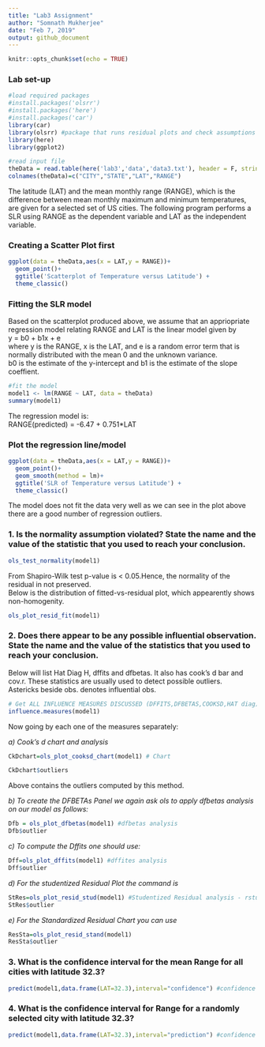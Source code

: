```yaml
---
title: "Lab3 Assignment"
author: "Somnath Mukherjee"
date: "Feb 7, 2019"
output: github_document
---
```


```r
knitr::opts_chunk$set(echo = TRUE)
```

###  Lab set-up 

```r
#load required packages
#install.packages('olsrr')
#install.packages('here')
#install.packages('car')
library(car)
library(olsrr) #package that runs residual plots and check assumptions for normality
library(here)
library(ggplot2)
```


```r
#read input file
theData = read.table(here('lab3','data','data3.txt'), header = F, stringsAsFactors = T) #use here() function to specify path
colnames(theData)=c("CITY","STATE","LAT","RANGE")
```

The latitude (LAT) and the mean monthly range (RANGE), which is the difference between
mean monthly maximum and minimum temperatures, are given for a selected set of US
cities. The following program performs a SLR using RANGE as the dependent variable and
LAT as the independent variable.  

###  Creating a Scatter Plot first  

```r
ggplot(data = theData,aes(x = LAT,y = RANGE))+
  geom_point()+
  ggtitle('Scatterplot of Temperature versus Latitude') +
  theme_classic()

```

###  Fitting the SLR model

Based on the scatterplot produced above, we assume that an appriopriate regression model
relating RANGE and LAT is the linear model given by  
  y = b0 + b1x + e  
where y is the RANGE, x is the LAT, and e is a random error term that is normally distributed with the mean 0 and the unknown variance.  
b0 is the estimate of the y-intercept and  b1 is the estimate of the slope coeffient.  

  
```r
#fit the model
model1 <‐ lm(RANGE ~ LAT, data = theData)
summary(model1)

```
The regression model is:    
RANGE(predicted) = -6.47 + 0.751*LAT  

### Plot the regression line/model  
```r
ggplot(data = theData,aes(x = LAT,y = RANGE))+
  geom_point()+
  geom_smooth(method = lm)+
  ggtitle('SLR of Temperature versus Latitude') +
  theme_classic()
```

The model does not fit the data very well as we can see in the plot above there are a good number of regression outliers.  

### 1. Is the normality assumption violated? State the name and the value of the statistic that you used to reach your conclusion.  

```r
ols_test_normality(model1)
```

From Shapiro-Wilk test p-value is < 0.05.Hence, the normality of the residual in not preserved.  
Below is the distribution of fitted-vs-residual plot, which appearently shows non-homogenity.    

```r
ols_plot_resid_fit(model1)
```

### 2. Does there appear to be any possible influential observation. State the name and the value of the statistics that you used to reach your conclusion.  

Below will list  Hat Diag H, dffits and dfbetas. It also has cook’s d bar and cov.r. These statistics are usually used to detect possible outliers.  
Astericks beside obs. denotes influential obs.  

```r
# Get ALL INFLUENCE MEASURES DISCUSSED (DFFITS,DFBETAS,COOKSD,HAT diag)
influence.measures(model1)
```

Now going by each one of the measures separately:  

*a) Cook’s d chart and analysis*        

```r
CkDchart=ols_plot_cooksd_chart(model1) # Chart
```


```r
CkDchart$outliers 
```

Above contains the outliers computed by this method.  

*b) To create the DFBETAs Panel we again ask ols to apply dfbetas analysis on our model as follows:*    
```r
Dfb = ols_plot_dfbetas(model1) #dfbetas analysis
Dfb$outlier
```

*c) To compute the Dffits one should use:*  
```r
Dff=ols_plot_dffits(model1) #dffites analysis
Dff$outlier
```


*d) For the studentized Residual Plot the command is*  
```r
StRes=ols_plot_resid_stud(model1) #Studentized Residual analysis - rstudent
StRes$outlier
```

*e) For the Standardized Residual Chart you can use*  
```r
ResSta=ols_plot_resid_stand(model1)
ResSta$outlier
```

### 3. What is the confidence interval for the mean Range for all cities with latitude 32.3?

```r
predict(model1,data.frame(LAT=32.3),interval="confidence") #confidence for mean at 95%

```

### 4. What is the confidence interval for Range for a randomly selected city with latitude 32.3?

```r
predict(model1,data.frame(LAT=32.3),interval="prediction") #confidence for fitted at 95%
```
